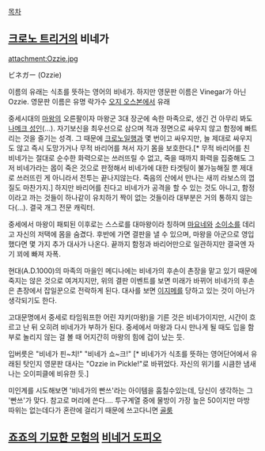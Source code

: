 [[목차]]

== [[크로노 트리거]]의 비네가 ==
attachment:Ozzie.jpg

ビネガー (Ozzie)

이름의 유래는 식초를 뜻하는 영어의 비네가. 하지만 영문판 이름은 Vinegar가 아닌 Ozzie. 영문판 이름은 유명 락가수 [[오지 오스본]]에서 유래

중세시대의 [[마왕]]의 오른팔이자 마왕군 3대 장군에 속한 마족으로, 생긴 건 아무리 봐도 [[나메크 성인]](...). 자기보신을 최우선으로 삼으며 적과 정면으로 싸우지 않고 함정에 빠트리는 것을 즐기는 성격. 그 때문에 [[크로노]]일행과 몇 번이고 싸우지만, 늘 제대로 싸우지도 않고 즉시 도망가거나 무적 바리어를 쳐서 자기 몸을 보호한다.[* 무적 바리어를 친 비네가는 절대로 순수한 화력으로는 쓰러뜨릴 수 없고, 죽을 때까지 화력을 집중해도 그저 비네가라는 몹이 죽은 것으로 판정해서 비네가에 대한 타겟팅이 불가능해질 뿐 제대로 쓰러뜨린 게 아니라서 전투는 끝나지않는다. 죽음의 산에서 만나는 새끼 라보스의 껍질도 마찬가지.] 하지만 바리어를 친다고 비네가가 공격을 할 수 있는 것도 아니고, 함정이라고 까는 것들이 하나같이 유치하기 짝이 없는 것들이라 대부분은 거의 통하지 않는다(...). 결국 개그 전문 캐릭터.

중세에서 마왕이 패퇴된 이후로는 스스로를 대마왕이라 칭하며 [[마요네]]와 [[소이소]]를 데리고 자신의 저택에 몸을 숨겼다. 후반에 가면 결판을 낼 수 있으며, 마왕을 아군으로 영입했다면 몇 가지 추가 대사가 나온다. 끝까지 함정과 바리어만으로 일관하지만 결국엔 자기 꾀에 빠져 자폭. 

현대(A.D.1000)의 마족의 마을인 메디나에는 비네가의 후손이 촌장을 맡고 있기 때문에 죽지는 않은 것으로 여겨지지만, 위의 결판 이벤트를 보면 미래가 바뀌어 비네가의 후손은 촌장에서 잡일꾼으로 전락하게 된다. 대사를 보면 [[이지메]]를 당하고 있는 것이 아닌가 생각되기도 한다.

고대문명에서 중세로 타임워프한 어린 쟈키(마왕)을 기른 것은 비네가이지만, 시간이 흐르고 난 뒤 오히려 비네가가 부하가 된다. 중세에서 마왕과 다시 만나게 될 때도 입을 함부로 놀리지 않는 걸 볼 때 어지간히 마왕의 힘에 겁이 났는 듯.

입버릇은 "비네가 핀~치!" "비네가 쇼~크!" [* 비네가가 식초를 뜻하는 영어단어에서 유래된 탓인지 영문판 대사는 "Ozzie in Pickle!"로 바뀌었다. 자신의 위기를 시큼한 냄새나는 오이피클에 비유한 듯.]

미인계를 시도해보면 '비네가의 빤쓰'라는 아이템을 훔칠수있는데, 당신이 생각하는 그 '빤쓰'가 맞다. 참고로 머리에 쓴다.... 투구계열 중에 물방이 가장 높은 50이지만 마방 따위는 없는데다가 혼란에 걸리기 때문에 쓰고다니면 [[골룸]]

== [[죠죠의 기묘한 모험]]의 [[비네거 도피오]] ==
